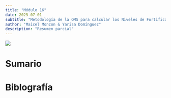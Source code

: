 ```yaml
---
title: "Módulo 16"
date: 2025-07-01
subtitle: "Metodología de la OMS para calcular los Niveles de Fortificación Factibles (FFL)"
author: "Maicel Monzon & Yarisa Domínguez"
description: "Resumen parcial"
---
```


![](/static/images/micro3.png){fig-align="center"}

# Sumario


# Biblografía

